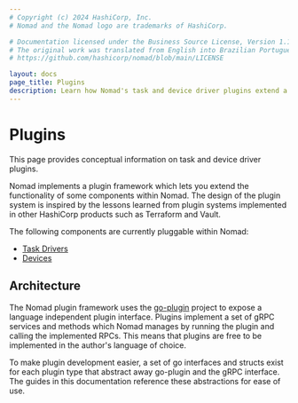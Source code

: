 ```yaml
---
# Copyright (c) 2024 HashiCorp, Inc.
# Nomad and the Nomad logo are trademarks of HashiCorp.

# Documentation licensed under the Business Source License, Version 1.1.
# The original work was translated from English into Brazilian Portuguese.
# https://github.com/hashicorp/nomad/blob/main/LICENSE

layout: docs
page_title: Plugins
description: Learn how Nomad's task and device driver plugins extend a workload's supported functions.
---
```


# Plugins

This page provides conceptual information on task and device driver plugins.

Nomad implements a plugin framework which lets you extend the
functionality of some components within Nomad. The design of the plugin system
is inspired by the lessons learned from plugin systems implemented in other
HashiCorp products such as Terraform and Vault.

The following components are currently pluggable within Nomad:

- [Task Drivers](/nomad/docs/concepts/plugins/task-drivers)
- [Devices](/nomad/docs/concepts/plugins/devices)

## Architecture

The Nomad plugin framework uses the [go-plugin][goplugin] project to expose
a language independent plugin interface. Plugins implement a set of gRPC
services and methods which Nomad manages by running the plugin and calling the
implemented RPCs. This means that plugins are free to be implemented in the
author's language of choice.

To make plugin development easier, a set of go interfaces and structs exist for
each plugin type that abstract away go-plugin and the gRPC interface. The
guides in this documentation reference these abstractions for ease of use.

[goplugin]: https://github.com/hashicorp/go-plugin
